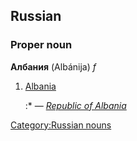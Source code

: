 ==Russian==
[[Category:Russian nouns]]
===Proper noun===
'''Албания''' (Albánija) ''f''

#[[Albania]]
#:*{{RUchar|[[республика|Респу́блика]] Алба́ния}} — ''[[Republic of Albania]]''